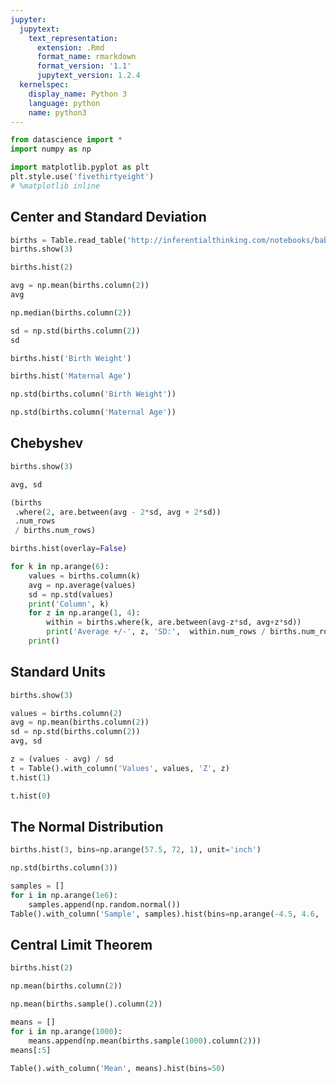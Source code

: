 ```yaml
---
jupyter:
  jupytext:
    text_representation:
      extension: .Rmd
      format_name: rmarkdown
      format_version: '1.1'
      jupytext_version: 1.2.4
  kernelspec:
    display_name: Python 3
    language: python
    name: python3
---
```


```python
from datascience import *
import numpy as np

import matplotlib.pyplot as plt
plt.style.use('fivethirtyeight')
# %matplotlib inline
```

## Center and Standard Deviation

```python
births = Table.read_table('http://inferentialthinking.com/notebooks/baby.csv')
births.show(3)
```

```python
births.hist(2)
```

```python
avg = np.mean(births.column(2))
avg
```

```python
np.median(births.column(2))
```

```python
sd = np.std(births.column(2))
sd
```

```python
births.hist('Birth Weight')
```

```python
births.hist('Maternal Age')
```

```python
np.std(births.column('Birth Weight'))
```

```python
np.std(births.column('Maternal Age'))
```

## Chebyshev

```python
births.show(3)
```

```python
avg, sd
```

```python
(births
 .where(2, are.between(avg - 2*sd, avg + 2*sd))
 .num_rows
 / births.num_rows)
```

```python
births.hist(overlay=False)
```

```python
for k in np.arange(6):
    values = births.column(k)
    avg = np.average(values)
    sd = np.std(values)
    print('Column', k)
    for z in np.arange(1, 4):
        within = births.where(k, are.between(avg-z*sd, avg+z*sd))
        print('Average +/-', z, 'SD:',  within.num_rows / births.num_rows)
    print()
```

## Standard Units

```python
births.show(3)
```

```python
values = births.column(2)
avg = np.mean(births.column(2))
sd = np.std(births.column(2))
avg, sd
```

```python
z = (values - avg) / sd
t = Table().with_column('Values', values, 'Z', z)
t.hist(1)
```

```python
t.hist(0)
```

## The Normal Distribution

```python
births.hist(3, bins=np.arange(57.5, 72, 1), unit='inch')
```

```python
np.std(births.column(3))
```

```python
samples = []
for i in np.arange(1e6):
    samples.append(np.random.normal())
Table().with_column('Sample', samples).hist(bins=np.arange(-4.5, 4.6, .1))
```

## Central Limit Theorem

```python
births.hist(2)
```

```python
np.mean(births.column(2))
```

```python
np.mean(births.sample().column(2))
```

```python
means = []
for i in np.arange(1000):
    means.append(np.mean(births.sample(1000).column(2)))
means[:5]
```

```python
Table().with_column('Mean', means).hist(bins=50)
```

```python

```
